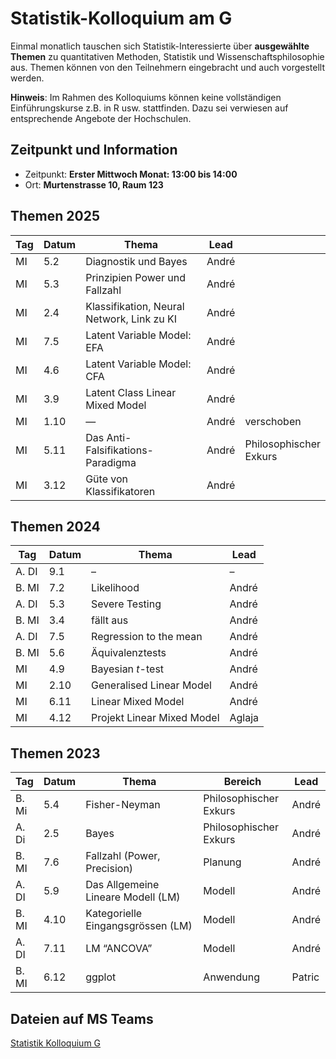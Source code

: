 # Statistik-Kolloquium am G



Einmal monatlich tauschen sich Statistik-Interessierte über **ausgewählte Themen** zu quantitativen Methoden, Statistik und Wissenschaftsphilosophie aus. Themen können von den Teilnehmern eingebracht und auch vorgestellt werden. <!-- Die Art der Vorstellung ist frei. (Info dann per mail an [andre.meichtry@bfh.ch](mailto:andre.meichtry@bfh.ch)).  -->

**Hinweis**: Im Rahmen des Kolloquiums können keine vollständigen Einführungskurse z.B. in R usw. stattfinden. Dazu sei verwiesen auf entsprechende Angebote der Hochschulen.






## Zeitpunkt und Information
<!-- Angedacht ist das Kolloquium als Präsenz vor Ort. Das Kolloquium wird aber hybrid durchgeführt.  -->


 * Zeitpunkt: **Erster Mittwoch Monat: 13:00 bis 14:00**
 * Ort: **Murtenstrasse 10, Raum 123**
 

::: {.panel-tabset}






## Themen 2025



| Tag | Datum | Thema                                      | Lead  |                        |
|-----|-------|--------------------------------------------|-------|------------------------|
| MI  | 5.2   | Diagnostik und Bayes                       | André |                        |
| MI  | 5.3   | Prinzipien Power und Fallzahl              | André |                        |
| MI  | 2.4   | Klassifikation, Neural Network, Link zu KI | André |                        |
| MI  | 7.5   | Latent Variable Model: EFA                 | André |                        |
| MI  | 4.6   | Latent Variable Model: CFA                 | André |                        |
| MI  | 3.9   | Latent Class Linear Mixed Model            | André |                        |
| MI  | 1.10  | ---                                        | André | verschoben             |
| MI  | 5.11  | Das Anti-Falsifikations-Paradigma          | André | Philosophischer Exkurs |
| MI  | 3.12  | Güte von Klassifikatoren                   | André |                        |


## Themen 2024


| Tag   | Datum | Thema                      | Lead   |
|-------|-------|----------------------------|--------|
| A. DI | 9.1   | --                         | --     |
| B. MI | 7.2   | Likelihood                 | André  |
| A. DI | 5.3   | Severe Testing             | André  |
| B. MI | 3.4   | fällt aus                  | André  |
| A. DI | 7.5   | Regression to the mean     | André  |
| B. MI | 5.6   | Äquivalenztests            | André  |
| MI    | 4.9   | Bayesian $t$-test          | André  |
| MI    | 2.10  | Generalised Linear Model   | André  |
| MI    | 6.11  | Linear Mixed Model         | André  |
| MI    | 4.12  | Projekt Linear Mixed Model | Aglaja |






## Themen 2023


| Tag   | Datum | Thema                              | Bereich                | Lead   |
|-------|-------|------------------------------------|------------------------|--------|
| B. Mi | 5.4   | Fisher-Neyman                      | Philosophischer Exkurs | André  |
| A. Di | 2.5   | Bayes                              | Philosophischer Exkurs | André  | 
| B. MI | 7.6   | Fallzahl (Power, Precision)        | Planung                | André  | 
| A. DI | 5.9   | Das Allgemeine Lineare Modell (LM) | Modell                 | André  |
| B. MI | 4.10  | Kategorielle Eingangsgrössen (LM)  | Modell                 | André  |
| A. DI | 7.11  | LM "ANCOVA"                        | Modell                 | André  |
| B. MI | 6.12  | ggplot                             | Anwendung              | Patric |

:::





## Dateien auf MS Teams

[Statistik Kolloquium G](https://bernerfachhochschule.sharepoint.com/:f:/s/g-statistikkolloquiumg/Eohfj9Zbc8RAoAAvGe3iUA8BBNpgKJotThBHzOHAIcTinw?e=rOe8K3)


